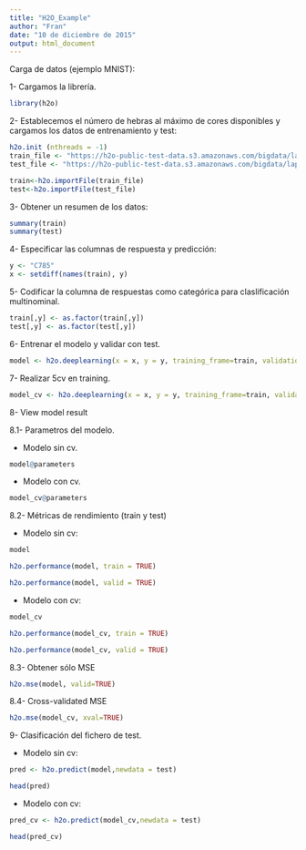 ```yaml
---
title: "H2O_Example"
author: "Fran"
date: "10 de diciembre de 2015"
output: html_document
---
```


Carga de datos (ejemplo MNIST):

1- Cargamos la librería.

```r
library(h2o)
```

2- Establecemos el número de hebras al máximo de cores disponibles y cargamos los datos de entrenamiento y test:

```r
h2o.init (nthreads = -1)
train_file <- "https://h2o-public-test-data.s3.amazonaws.com/bigdata/laptop/mnist/train.csv.gz"
test_file <- "https://h2o-public-test-data.s3.amazonaws.com/bigdata/laptop/mnist/test.csv.gz"

train<-h2o.importFile(train_file)
test<-h2o.importFile(test_file)
```

3- Obtener un resumen de los datos:

```r
summary(train)
summary(test)
```

4- Especificar las columnas de respuesta y predicción:

```r
y <- "C785"
x <- setdiff(names(train), y)
```

5- Codificar la columna de respuestas como categórica para claslificación multinominal.

```r
train[,y] <- as.factor(train[,y])
test[,y] <- as.factor(test[,y])
```

6- Entrenar el modelo y validar con test.
```r
model <- h2o.deeplearning(x = x, y = y, training_frame=train, validation_frame=test, distribution ="multinomial", activation = "RectifierWithDropout", hidden = c(32,32,32), input_dropout_ratio = 0.2, sparse = TRUE, l1 =1e-5, epochs =10)
```

7- Realizar 5cv en training.
```r
model_cv <- h2o.deeplearning(x = x, y = y, training_frame=train, validation_frame=test, distribution ="multinomial", activation = "RectifierWithDropout", hidden = c(32,32,32), input_dropout_ratio = 0.2, sparse = TRUE, l1 =1e-5, epochs =10, nfolds = 5)
```

8- View model result

8.1- Parametros del modelo.

- Modelo sin cv.
```r
model@parameters
```

- Modelo con cv.
```r
model_cv@parameters
```

8.2- Métricas de rendimiento (train y test)

- Modelo sin cv:
```r
model

h2o.performance(model, train = TRUE)

h2o.performance(model, valid = TRUE)
```

- Modelo con cv:
```r
model_cv

h2o.performance(model_cv, train = TRUE)

h2o.performance(model_cv, valid = TRUE)
```

8.3- Obtener sólo MSE
```r
h2o.mse(model, valid=TRUE)
```

8.4- Cross-validated MSE
```r
h2o.mse(model_cv, xval=TRUE)
```

9- Clasificación del fichero de test.

- Modelo sin cv:
```r
pred <- h2o.predict(model,newdata = test)

head(pred)
```

- Modelo con cv:
```r
pred_cv <- h2o.predict(model_cv,newdata = test)

head(pred_cv)
```

